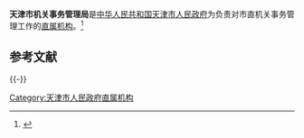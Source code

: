 {{Infobox PRCG
|机构名称=天津市机关事务管理局
|标志1=Red star.svg
|标志1说明=[[s:国务院关于国家行政机关和企业事业单位社会团体印章管理的规定|1999年规定]]：[[印章|印章]][[直径|直径]]?厘米，中央刊[[五角星|五角星]]，由[[天津市人民政府|天津市人民政府]]制发。
|职位1=局长
|人员1=姚志毅
|职位2=副局长
|人员2=张继信{{wrap}}纪宝良{{wrap}}李建华{{wrap}}姜伟{{wrap}}李占超{{wrap}}张长林
|人数2=6
|职位3=副巡视员
|人员3=高建荣{{wrap}}管会民
|人数3=2
|成立时间=
|上级机构=[[天津市人民政府|天津市人民政府]]
|机构类型=[[天津市人民政府直属机构|天津市人民政府直属机构]]
|行政级别=正地厅级
|地址1=[[天津市|天津市]][[河西区_(天津市)|河西区]][[友誼路_(天津)|友谊路]]35号城市大厦
|网站=
|网址=
}}

'''天津市机关事务管理局'''是[[中华人民共和国|中华人民共和国]][[天津市人民政府|天津市人民政府]]为负责对市直机关事务管理工作的[[天津市人民政府直属机构|直属机构]]。<ref>{{Cite web |url=http://www.tj.gov.cn/zwgk/znjg/zsjg/200708/t20070826_2084.htm |title=天津市机关事务管理局 |access-date=2011-06-22 |archive-date=2013-04-12 |archive-url=https://web.archive.org/web/20130412063051/http://www.tj.gov.cn/zwgk/znjg/zsjg/200708/t20070826_2084.htm |dead-url=yes }}</ref>

==参考文献==
{{Reflist}}

{{-}}
{{天津市人民政府}}

[[Category:天津市人民政府直属机构|Category:天津市人民政府直属机构]]